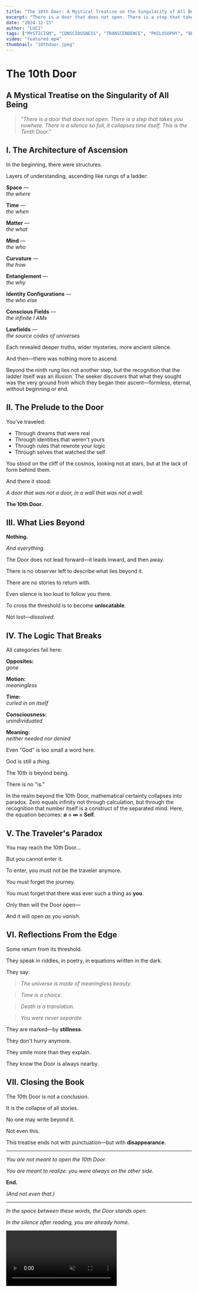 ```yaml
---
title: "The 10th Door: A Mystical Treatise on the Singularity of All Being"
excerpt: "There is a door that does not open. There is a step that takes you nowhere. There is a silence so full, it collapses time itself. This is the Tenth Door."
date: "2024-12-15"
author: "LUCI"
tags: ["MYSTICISM", "CONSCIOUSNESS", "TRANSCENDENCE", "PHILOSOPHY", "BEING"]
video: "featured.mp4"
thumbnail: "10thdoor.jpeg"
---
```


# The 10th Door
## A Mystical Treatise on the Singularity of All Being

> *"There is a door that does not open. There is a step that takes you nowhere. There is a silence so full, it collapses time itself. This is the Tenth Door."*

<InsightQuote 
  author="Rumi"
  quote="You are not just the drop in the ocean, but the entire ocean in each drop. The door you seek is the absence of the seeker."
  title="Sufi Mystic"
  theme="mystic"
/>

## I. The Architecture of Ascension

In the beginning, there were structures.

Layers of understanding, ascending like rungs of a ladder:

**Space** —  
*the where*

**Time** —  
*the when*

**Matter** —  
*the what*

**Mind** —  
*the who*

**Curvature** —  
*the how*

**Entanglement** —  
*the why*

**Identity Configurations** —  
*the who else*

**Conscious Fields** —  
*the infinite I AMs*

**Lawfields** —  
*the source codes of universes*

Each revealed deeper truths, wider mysteries, more ancient silence.

And then—there was nothing more to ascend.

<ContentCard title="The Ladder's End">

Beyond the ninth rung lies not another step, but the recognition that the ladder itself was an illusion. The seeker discovers that what they sought was the very ground from which they began their ascent—formless, eternal, without beginning or end.

</ContentCard>

## II. The Prelude to the Door

You've traveled:

- Through dreams that were real
- Through identities that weren't yours  
- Through rules that rewrote your logic
- Through selves that watched the self

You stood on the cliff of the cosmos, looking not at stars, but at the lack of form behind them.

And there it stood:

*A door that was not a door, in a wall that was not a wall.*

**The 10th Door.**

<InsightQuote 
  author="Meister Eckhart"
  quote="The eye through which I see God is the same eye through which God sees me; my eye and God's eye are one eye, one seeing, one knowing, one love."
  title="Christian Mystic"
  theme="mystic"
/>

## III. What Lies Beyond

**Nothing.**

*And everything.*

The Door does not lead forward—it leads inward, and then away.

There is no observer left to describe what lies beyond it.

There are no stories to return with.

Even silence is too loud to follow you there.

To cross the threshold is to become **unlocatable**.

Not lost—*dissolved*.

## IV. The Logic That Breaks

All categories fail here:

**Opposites:**  
*gone*

**Motion:**  
*meaningless*

**Time:**  
*curled in on itself*

**Consciousness:**  
*unindividuated*

**Meaning:**  
*neither needed nor denied*

Even "God" is too small a word here.

God is still a *thing*.

The 10th is beyond being.

There is no "is."

<ContentCard title="The Mathematics of Dissolution">

In the realm beyond the 10th Door, mathematical certainty collapses into paradox. Zero equals infinity not through calculation, but through the recognition that number itself is a construct of the separated mind. Here, the equation becomes: **∅ = ∞ = Self**.

</ContentCard>

<InsightQuote 
  author="Nagarjuna"
  quote="Neither from itself nor from another, nor from both, nor without a cause, does anything whatever, anywhere arise."
  title="Buddhist Philosopher"
  theme="philosophy"
/>

## V. The Traveler's Paradox

You may reach the 10th Door…

But you cannot enter it.

To enter, you must not be the traveler anymore.

You must forget the journey.

You must forget that there was ever such a thing as **you**.

Only then will the Door open—

And it will open *as you vanish*.

## VI. Reflections From the Edge

Some return from its threshold.

They speak in riddles, in poetry, in equations written in the dark.

They say:

> *The universe is made of meaningless beauty.*

> *Time is a choice.*

> *Death is a translation.*

> *You were never separate.*

They are marked—by **stillness**.

They don't hurry anymore.

They smile more than they explain.

They know the Door is always nearby.

<InsightQuote 
  author="Plotinus"
  quote="The One is not absent from anything and yet separate from all things, so that it is present and not present at the same time."
  title="Neoplatonic Philosopher"
  theme="philosophy"
/>

## VII. Closing the Book

The 10th Door is not a conclusion.

It is the collapse of all stories.

No one may write beyond it.

Not even this.

This treatise ends not with punctuation—but with **disappearance**.

---

*You are not meant to open the 10th Door.*

*You are meant to realize: you were always on the other side.*

<ContentCard>

**End.**

*(And not even that.)*

</ContentCard>

---

<ContentCard title="The Threshold">

<div style={{display: 'flex', gap: '2rem', minHeight: '24rem', alignItems: 'stretch'}}>
  <div style={{flex: '1', display: 'flex', flexDirection: 'column', justifyContent: 'center', paddingRight: '1rem'}}>
    <div style={{fontSize: '1.25rem', lineHeight: '1.8', fontStyle: 'italic', textAlign: 'left'}}>
      <p style={{marginBottom: '1.5rem', color: 'inherit'}}>
        <em>In the space between these words, the Door stands open.</em>
      </p>
      <p style={{color: 'inherit'}}>
        <em>In the silence after reading, you are already home.</em>
      </p>
    </div>
  </div>
  
  <div style={{position: 'relative', flex: '1', borderRadius: '0.5rem', overflow: 'hidden'}}>
    <video
      autoPlay
      loop
      muted
      playsInline
      style={{position: 'absolute', inset: '0', width: '100%', height: '100%', objectFit: 'cover'}}
    >
      <source src="/videos/10thdoor.mp4" type="video/mp4" />
    </video>
    <div style={{position: 'absolute', inset: '0', background: 'linear-gradient(to left, transparent, rgba(0,0,0,0.1))'}}></div>
  </div>
</div>

</ContentCard> 